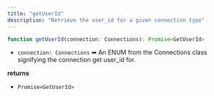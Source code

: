 ```yaml
---
title: "getUserId"
description: "Retrieve the user_id for a given connection type"
---
```

```typescript
function getUserId(connection: Connections): Promise<GetUserId>

```

*   `connection: Connections` ➡ An ENUM from the Connections class signifying the connection get user\_id for.

**returns**

*   `Promise<GetUserId>`



